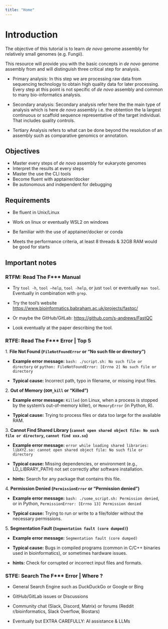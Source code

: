 ```yaml
---
title: "Home"
---
```


# Introduction

The objective of this tutorial is to learn *de novo* genome assembly for relatively small genomes (e.g. Fungii).

This resource will provide you with the basic concepts in *de novo* genome assembly from and will distinguish three critical step for analysis.

-   Primary analysis: In this step we are processing raw data from sequencing technology to obtain high quality data for later processing. Every step at this point is not specific of *de novo* assembly and common to many bio-informatics analysis.

-   Secondary analysis: Secondary analysis refer here the the main type of analysis which is here *de novo* assembly i.e. the obtention the la largest continuous or scaffold sequence representative of the target individual. That includes quality controls.

-   Tertiary Analysis refers to what can be done beyond the resolution of an assembly such as comparative genomics or annotation.

## Objectives

-   Master every steps of *de novo* assembly for eukaryote genomes
-   Interpret the results at every steps
-   Master the use the CLI tools
-   Become fluent with apptainer/docker
-   Be autonomous and independent for debugging

## Requirements

-   Be fluent in Unix/Linux

-   Work on linux or eventually WSL2 on windows

-   Be familiar with the use of apptainer/docker or conda

-   Meets the performance criteria, at least 8 threads & 32GB RAM would be good for starts

## Important notes

### RTFM: Read The F\*\*\* Manual

-   Try `tool -h`, `tool –help`, `tool -help`, or just `tool` or eventually `man tool`. Eventually in combination with `grep`.

-   Try the tool's website <https://www.bioinformatics.babraham.ac.uk/projects/fastqc/>

-   Or maybe the GitHub/GitLab: <https://github.com/s-andrews/FastQC>

-   Look eventually at the paper describing the tool.

### RTFE: Read The F\*\*\* Error \| Top 5

1\. **File Not Found (`FileNotFoundError` or "No such file or directory")**

-   **Example error message:** `bash: ./script.sh: No such file or directory` or `python: FileNotFoundError: [Errno 2] No such file or directory`

-   **Typical cause:** Incorrect path, typo in filename, or missing input files.

2\. **Out of Memory (`OOM_kill` or "Killed")**

-   **Example error message:** `Killed` (on Linux, when a process is stopped by the system's out-of-memory killer), or `MemoryError` (in Python, R).

-   **Typical cause:** Trying to process files or data too large for the available RAM.

3\. **Cannot Find Shared Library (`cannot open shared object file: No such file or directory`, `cannot find xxx.so`)**

-   **Example error message:** `error while loading shared libraries: libXYZ.so: cannot open shared object file: No such file or directory`

-   **Typical cause:** Missing dependencies, or environment (e.g., LD_LIBRARY_PATH) not set correctly after software installation.

-   **hints:** Search for any package that contains this file.

4\. **Permission Denied (`PermissionError` or "Permission denied")**

-   **Example error message:** `bash: ./some_script.sh: Permission denied`, or in Python, `PermissionError: [Errno 13] Permission denied`

-   **Typical cause:** Trying to run or write to a file/folder without the necessary permissions.

5\. **Segmentation Fault (`Segmentation fault (core dumped)`)**

-   **Example error message:** `Segmentation fault (core dumped)`

-   **Typical cause:** Bugs in compiled programs (common in C/C++ binaries used in bioinformatics), or sometimes hardware issues.

-   **hints:** Check for corrupted or incorrect input files and formats.

### STFE: Search The F\*\*\* Error \| Where ?

-   General Search Engine such as DuckDuckGo or Google or Bing

-   GitHub/GitLab issues or Discussions

-   Community chat (Slack, Discord, Matrix) or forums (Reddit r/bioinformatics, Slack Overflow, Biostars)

-   Eventually but EXTRA CAREFULLY: AI assistance & LLMs